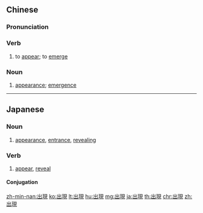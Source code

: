 {{also|出现}}
==Chinese==
{{zh-forms|s=出现}}

===Pronunciation===
{{zh-pron
|m=chūxiàn
|c=ceot1 jin6
|h=pfs=chhut-hien
|ma=y
|mn=chhut-hiān
|cat=n
}}

===Verb===
{{zh-verb}}

# to [[appear]]; to [[emerge]]

===Noun===
{{zh-noun}}

# [[appearance]]; [[emergence]]

{{zh-cat|Beginning}}

----

==Japanese==
{{ja-kanjitab|しゅつ|げん|yomi=o}}

===Noun===
{{ja-noun|しゅつげん}}
# [[appearance]], [[entrance]], [[revealing]]

===Verb===
{{ja-verb-suru|しゅつげん}}

# [[appear]], [[reveal]]

====Conjugation====
{{ja-suru|しゅつげん}}

[[zh-min-nan:出現]]
[[ko:出現]]
[[lt:出現]]
[[hu:出現]]
[[mg:出現]]
[[ja:出現]]
[[th:出現]]
[[chr:出現]]
[[zh:出現]]